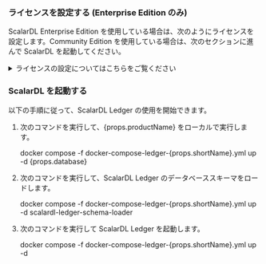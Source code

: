 
<h3>ライセンスを設定する (Enterprise Edition のみ)</h3>

ScalarDL Enterprise Edition を使用している場合は、次のようにライセンスを設定します。Community Edition を使用している場合は、次のセクションに進んで ScalarDL を起動してください。

<details>
<summary>ライセンスの設定についてはこちらをご覧ください</summary>

1. 次のように、<code>docker-compose-ledger-{props.shortName}.yml</code> ファイルで Enterprise Edition の Docker イメージを有効にします。

    - イメージを変更する前 (デフォルト設定):

      ```yaml
      services:
        scalar-ledger:
          image: ghcr.io/scalar-labs/scalardl-ledger:${SCALARDL_VERSION}
          # image: ghcr.io/scalar-labs/scalardl-ledger-byol:${SCALARDL_VERSION}
      ```

    - イメージを変更した後:

      ```yaml
      services:
        scalar-ledger:
          # image: ghcr.io/scalar-labs/scalardl-ledger:${SCALARDL_VERSION}
          image: ghcr.io/scalar-labs/scalardl-ledger-byol:${SCALARDL_VERSION}
      ```

2. ScalarDL Ledger のライセンスキーを設定します。<code>docker-compose-ledger-{props.shortName}.yml</code> ファイルで、`<SET_YOUR_LICENSE_KEY>` をライセンスキーに置き換えます。例:

   ```yaml
   services:
     scalar-ledger:
       environment:
         - SCALAR_DL_LICENSING_LICENSE_KEY={"organization_name":"XXXXXXXX","expiration_date_time":"YYYY-MM-DDTHH:mm:SS+TIMEZONE","product_name":"ScalarDL Ledger","product_version":N,"license_type":"trial","signature":"XXXXXXXX"}
   ```

3. ライセンスを確認するには、<code>docker-compose-ledger-{props.shortName}.yml</code> ファイルを次のように更新します。試用版ライセンスを使用している場合は、この手順をスキップしてください。

    - 証明書ファイルのパスを変更する前に (デフォルト設定):

      ```yaml
      services:
        scalar-ledger:
          volumes:
            - ./fixture/ledger-key.pem:/scalar/ledger-key.pem
            - ./fixture/ledger.properties.tmpl:/scalar/ledger/ledger.properties.tmpl
            - ./fixture/trial-license-cert.pem:/scalar/license-cert.pem
            # If you have a commercial license key, you must use `commercial-license-cert.pem` instead of `trial-license-cert.pem`.
            # - ./fixture/commercial-license-cert.pem:/scalar/license-cert.pem
      ```

    - 証明書ファイルのパスを変更した後:

      ```yaml
      services:
        scalar-ledger:
          volumes:
            - ./fixture/ledger-key.pem:/scalar/ledger-key.pem
            - ./fixture/ledger.properties.tmpl:/scalar/ledger/ledger.properties.tmpl
            # - ./fixture/trial-license-cert.pem:/scalar/license-cert.pem
            # If you have a commercial license key, you must use `commercial-license-cert.pem` instead of `trial-license-cert.pem`.
            - ./fixture/commercial-license-cert.pem:/scalar/license-cert.pem
      ```

</details>

<h3>ScalarDL を起動する</h3>

以下の手順に従って、ScalarDL Ledger の使用を開始できます。

1. 次のコマンドを実行して、{props.productName} をローカルで実行します。

   <CodeBlock language="console">docker compose -f docker-compose-ledger-{props.shortName}.yml up -d {props.database}</CodeBlock>

2. 次のコマンドを実行して、ScalarDL Ledger のデータベーススキーマをロードします。

   <CodeBlock language="console">docker compose -f docker-compose-ledger-{props.shortName}.yml up -d scalardl-ledger-schema-loader</CodeBlock>

3. 次のコマンドを実行して ScalarDL Ledger を起動します。

   <CodeBlock language="console">docker compose -f docker-compose-ledger-{props.shortName}.yml up -d</CodeBlock>
